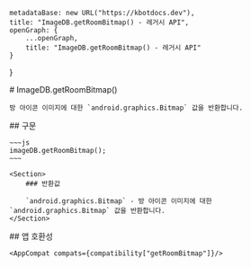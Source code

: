 
    metadataBase: new URL("https://kbotdocs.dev"),
    title: "ImageDB.getRoomBitmap() - 레거시 API",
    openGraph: {
        ...openGraph,
        title: "ImageDB.getRoomBitmap() - 레거시 API"
    }
}

<Section>
    # ImageDB.getRoomBitmap()

    방 아이콘 이미지에 대한 `android.graphics.Bitmap` 값을 반환합니다.
</Section>
<Section>
    ## 구문

    ~~~js
    imageDB.getRoomBitmap();
    ~~~

    <Section>
        ### 반환값

        `android.graphics.Bitmap` - 방 아이콘 이미지에 대한 `android.graphics.Bitmap` 값을 반환합니다.
    </Section>
</Section>
<Section>
    ## 앱 호환성

    <AppCompat compats={compatibility["getRoomBitmap"]}/>
</Section>